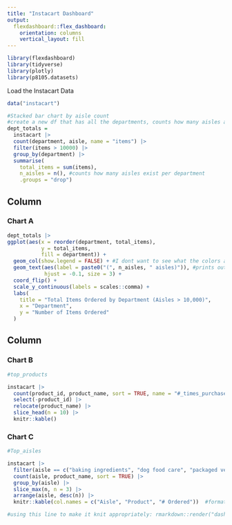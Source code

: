 ```yaml
---
title: "Instacart Dashboard"
output: 
  flexdashboard::flex_dashboard:
    orientation: columns
    vertical_layout: fill
---
```


```r
library(flexdashboard)
library(tidyverse)
library(plotly)
library(p8105.datasets)
```


Load the Instacart Data

```r
data("instacart")

#Stacked bar chart by aisle count
#create a new df that has all the departments, counts how many aisles are in each department and the total number of items for that deparment
dept_totals =
  instacart |> 
  count(department, aisle, name = "items") |> 
  filter(items > 10000) |> 
  group_by(department) |> 
  summarise(
    total_items = sum(items), 
    n_aisles = n(), #counts how many aisles exist per department
    .groups = "drop")

```


Column {data-width=650}
-----------------------------------------------------------------------

### Chart A

```r
dept_totals |> 
ggplot(aes(x = reorder(department, total_items),
           y = total_items,
           fill = department)) +
  geom_col(show.legend = FALSE) + #I dont want to see what the colors are because it already says on the axis
  geom_text(aes(label = paste0("(", n_aisles, " aisles)")), #prints out label per bar 
            hjust = -0.1, size = 3) +
  coord_flip() +
  scale_y_continuous(labels = scales::comma) +
  labs(
    title = "Total Items Ordered by Department (Aisles > 10,000)",
    x = "Department",
    y = "Number of Items Ordered"
  )
```

Column {data-width=350}
-----------------------------------------------------------------------

### Chart B

```r
#top_products

instacart |> 
  count(product_id, product_name, sort = TRUE, name = "#_times_purchased") |> #count how often each product_id appears
  select(-product_id) |> 
  relocate(product_name) |> 
  slice_head(n = 10) |>
  knitr::kable()
```

### Chart C

```r
#Top_aisles 

instacart |> 
  filter(aisle == c("baking ingredients", "dog food care", "packaged vegetables fruits")) |> 
  count(aisle, product_name, sort = TRUE) |> 
  group_by(aisle) |> 
  slice_max(n, n = 3) |> 
  arrange(aisle, desc(n)) |> 
  knitr::kable(col.names = c("Aisle", "Product", "# Ordered"))  #format names of columns

```

```r
#using this line to make it knit appropriately: rmarkdown::render("dashboard.rmd", output_format = "flexdashboard::flex_dashboard")

```





